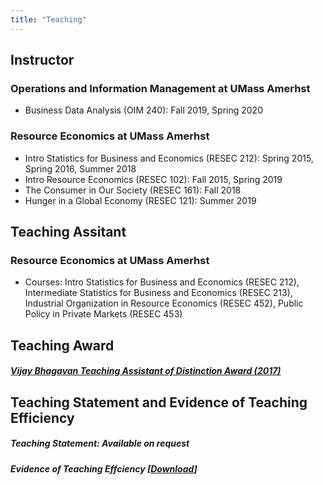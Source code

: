 ```yaml
---
title: "Teaching"
---
```


## Instructor 
### Operations and Information Management at UMass Amerhst
- Business Data Analysis (OIM 240): Fall 2019, Spring 2020

### Resource Economics at UMass Amerhst
- Intro Statistics for Business and Economics (RESEC 212): Spring 2015, Spring 2016, Summer 2018
- Intro Resource Economics (RESEC 102): Fall 2015, Spring 2019
- The Consumer in Our Society (RESEC 161): Fall 2018
- Hunger in a Global Economy (RESEC 121): Summer 2019


## Teaching Assitant 
### Resource Economics at UMass Amerhst
- Courses: Intro Statistics for Business and Economics (RESEC 212), Intermediate Statistics for Business and Economics (RESEC 213),
Industrial Organization in Resource Economics (RESEC 452), Public Policy in Private Markets (RESEC 453)

## Teaching Award
##### [Vijay Bhagavan Teaching Assistant of Distinction Award (2017)](https://www.umass.edu/resec/news/jung-hwan-koh-kelly-hellman-and-irene-mussio-win-vijay-bhagavan-and-carolyn-harper-graduate)


## Teaching Statement and Evidence of Teaching Efficiency
##### Teaching Statement: Available on request

##### Evidence of Teaching Effciency [[Download](Koh_Teaching Efficiency.pdf)]

